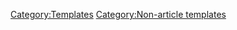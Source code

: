 {{header|Bureaucrats}}
{{StaffBox
|image=https://static.wikia.nocookie.net/fa1f1ee2-89b8-45fb-83eb-91d643542671/scale-to-width-down/120#.png
|user=IAmaPersonthatExists
|team=technical
|name=Exists
|discordid=640224786366201856
|description=
|ncd=wf
|month=7
|year=2021
|width=100%}}
{{StaffBox
|image=https://static.wikia.nocookie.net/a2dfe391-acd0-4c2f-8aab-d464679ef8f2/scale-to-width-down/120#.png
|user=TotallyNotJullian
|team=technical
|discordid=198135885118570497
|description=
|ncd=bu
|month=7
|year=2021
|width=100%}}
{{StaffBox
|image=https://static.wikia.nocookie.net/4d454c37-4e99-4f40-b3d1-71e57c87d83e/scale-to-width-down/120#.png
|user=Beckaaa
|team=content
|discordid=256187890495782912
|description=
|ncd=bu
|month=7
|year=2021
|width=100%}}
{{header|Administrators}}
{{header|Content Moderators}}
{{header|Discussion Moderators}}
{{header|Bots}}
{{StaffBox
|image=https://static.wikia.nocookie.net/d81bbf17-9f4e-4991-abbc-60487d4918a5/scale-to-width-down/120#.png
|user=IAmaBotthatExists
|description=[[User:IAmaBotthatExists|IAmaBotthatExists]] is a bot operated by [[User:IAmaPersonthatExists|IAmaPersonthatExists]] used for discussions automoderation & occasional maintenance tasks.
|width=100%}}
<noinclude>
[[Category:Templates]]
[[Category:Non-article templates]]
</noinclude>

